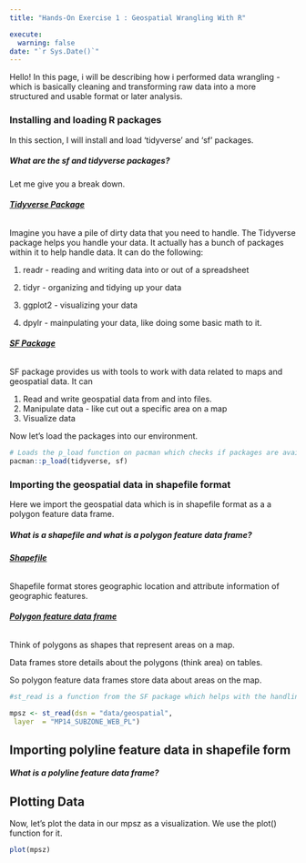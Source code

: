 ```yaml
---
title: "Hands-On Exercise 1 : Geospatial Wrangling With R"

execute: 
  warning: false
date: "`r Sys.Date()`"
---
```


Hello! In this page, i will be describing how i performed data wrangling - which is basically cleaning and transforming raw data into a more structured and usable format or later analysis.

### Installing and loading R packages

In this section, I will install and load 'tidyverse' and 'sf' packages.

##### What are the sf and tidyverse packages?

Let me give you a break down.

###### [**Tidyverse Package**]{.underline}

Imagine you have a pile of dirty data that you need to handle. The Tidyverse package helps you handle your data. It actually has a bunch of packages within it to help handle data. It can do the following:

1.  readr - reading and writing data into or out of a spreadsheet

2.  tidyr - organizing and tidying up your data

3.  ggplot2 - visualizing your data

4.  dpylr - mainpulating your data, like doing some basic math to it.

###### [**SF Package**]{.underline}

SF package provides us with tools to work with data related to maps and geospatial data. It can

1.  Read and write geospatial data from and into files.
2.  Manipulate data - like cut out a specific area on a map
3.  Visualize data

Now let's load the packages into our environment.

```r

# Loads the p_load function on pacman which checks if packages are available, and then loads them into the R environment.
pacman::p_load(tidyverse, sf)

```

### Importing the geospatial data in shapefile format

Here we import the geospatial data which is in shapefile format as a a polygon feature data frame.

##### What is a shapefile and what is a polygon feature data frame?

###### [**Shapefile**]{.underline}

Shapefile format stores geographic location and attribute information of geographic features.

###### [**Polygon feature data frame**]{.underline}

Think of polygons as shapes that represent areas on a map.

Data frames store details about the polygons (think area) on tables.

So polygon feature data frames store data about areas on the map.

```r

#st_read is a function from the SF package which helps with the handling of data. We read the data into the variable mpsz.

mpsz <- st_read(dsn = "data/geospatial",
 layer  = "MP14_SUBZONE_WEB_PL")

```

## Importing polyline feature data in shapefile form

##### What is a polyline feature data frame?

## Plotting Data

Now, let's plot the data in our mpsz as a visualization. We use the plot() function for it.

```r

plot(mpsz)

```

## 

